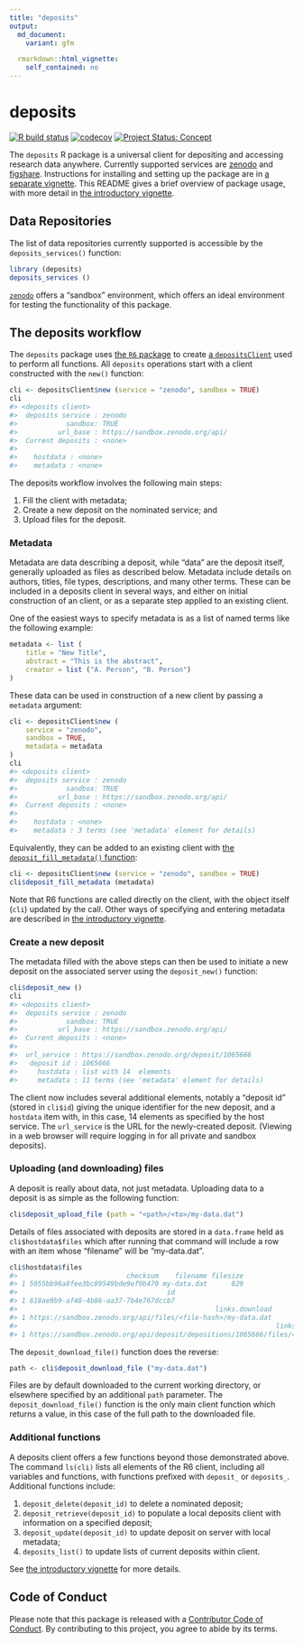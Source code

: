 ```yaml
---
title: "deposits"
output:
  md_document:
    variant: gfm

  rmarkdown::html_vignette:
    self_contained: no
---
```


# deposits

<!-- badges: start -->
[![R build status](https://github.com/ropenscilabs/deposits/workflows/R-CMD-check/badge.svg)](https://github.com/ropenscilabs/deposits/actions?query=workflow%3AR-CMD-check)
[![codecov](https://codecov.io/gh/ropenscilabs/deposits/branch/main/graph/badge.svg)](https://codecov.io/gh/ropenscilabs/deposits)
[![Project Status: Concept](https://www.repostatus.org/badges/latest/wip.svg)](https://www.repostatus.org/#wip)
<!-- badges: end -->


The `deposits` R package is a universal client for depositing and accessing
research data anywhere. Currently supported services are
[zenodo](https://zenodo.org) and [figshare](https://figshare.com). Instructions
for installing and setting up the package are in [a separate
vignette](https://docs.ropensci.org/deposits/articles/install-setup.html). This
README gives a brief overview of package usage, with more detail in [the
introductory
vignette](https://docs.ropensci.org/deposits/articles/deposits.html).


## Data Repositories

The list of data repositories currently supported is accessible by the
`deposits_services()` function:

```r
library (deposits)
deposits_services ()
```

[`zenodo`](https://zenodo.org) offers a "sandbox" environment, which
offers an ideal environment for testing the functionality of this
package.


## The deposits workflow

The `deposits` package uses [the `R6` package](https://github.com/r-lib/R6) to
create [a
`depositsClient`](https://docs.ropensci.org/deposits/reference/depositsClient.html)
used to perform all functions. All `deposits` operations start with a client
constructed with the `new()` function:

```r
cli <- depositsClient$new (service = "zenodo", sandbox = TRUE)
cli
#> <deposits client>
#>  deposits service : zenodo
#>            sandbox: TRUE
#>          url_base : https://sandbox.zenodo.org/api/
#>  Current deposits : <none>
#>
#>    hostdata : <none>
#>    metadata : <none>
```

The deposits workflow involves the following main steps:

1. Fill the client with metadata;
2. Create a new deposit on the nominated service; and
3. Upload files for the deposit.

### Metadata

Metadata are data describing a deposit, while "data" are the deposit itself,
generally uploaded as files as described below. Metadata include details on
authors, titles, file types, descriptions, and many other terms. These can be
included in a deposits client in several ways, and either on initial
construction of an client, or as a separate step applied to an existing client.

One of the easiest ways to specify metadata is as a list of named terms like
the following example:

```r
metadata <- list (
    title = "New Title",
    abstract = "This is the abstract",
    creator = list ("A. Person", "B. Person")
)
```

These data can be used in construction of a new client by passing a `metadata`
argument:

```r
cli <- depositsClient$new (
    service = "zenodo",
    sandbox = TRUE,
    metadata = metadata
)
cli
#> <deposits client>
#>  deposits service : zenodo
#>            sandbox: TRUE
#>          url_base : https://sandbox.zenodo.org/api/
#>  Current deposits : <none>
#>
#>    hostdata : <none>
#>    metadata : 3 terms (see 'metadata' element for details)
```

Equivalently, they can be added to an existing client with [the
`deposit_fill_metadata()`
function](https://docs.ropensci.org/deposits/reference/depositsClient.html#method-depositsClient-deposit_fill_metadata):

```r
cli <- depositsClient$new (service = "zenodo", sandbox = TRUE)
cli$deposit_fill_metadata (metadata)
```

Note that R6 functions are called directly on the client, with the object
itself (`cli`) updated by the call. Other ways of specifying and entering
metadata are described in [the introductory
vignette](https://docs.ropensci.org/deposits/articles/deposits.html).

### Create a new deposit

The metadata filled with the above steps can then be used to initiate a new
deposit on the associated server using the `deposit_new()` function:

```r
cli$deposit_new ()
cli
#> <deposits client>
#>  deposits service : zenodo
#>            sandbox: TRUE
#>          url_base : https://sandbox.zenodo.org/api/
#>  Current deposits : <none>
#>
#>  url_service : https://sandbox.zenodo.org/deposit/1065666
#>   deposit id : 1065666
#>     hostdata : list with 14  elements
#>     metadata : 11 terms (see 'metadata' element for details)
```

The client now includes several additional elements, notably a "deposit id"
(stored in `cli$id`) giving the unique identifier for the new deposit, and a
`hostdata` item with, in this case,  14 elements as specified by the host
service. The `url_service` is the URL for the newly-created deposit. (Viewing
in a web browser will require logging in for all private and sandbox deposits).

### Uploading (and downloading) files

A deposit is really about data, not just metadata. Uploading data to a deposit
is as simple as the following function:

```r
cli$deposit_upload_file (path = "<path>/<to>/my-data.dat")
```

Details of files associated with deposits are stored in a `data.frame` held as
`cli$hostdata$files` which after running that command will include a row with
an item whose "filename" will be "my-data.dat".

```r
cli$hostdata$files
#>                           checksum    filename filesize
#> 1 5955bb96a8fee3bc89549bde9ef9b470 my-data.dat      829
#>                                     id
#> 1 618ae9b9-af48-4b86-aa37-7b4e767dccb7
#>                                                 links.download
#> 1 https://sandbox.zenodo.org/api/files/<file-hash>/my-data.dat
#>                                                                links.self
#> 1 https://sandbox.zenodo.org/api/deposit/depositions/1065666/files/<hash>
```


The `deposit_download_file()`
function does the reverse:

```r
path <- cli$deposit_download_file ("my-data.dat")
```

Files are by default downloaded to the current working directory, or elsewhere
specified by an additional `path` parameter. The `deposit_download_file()`
function is the only main client function which returns a value, in this case
of the full path to the downloaded file.

### Additional functions

A deposits client offers a few functions beyond those demonstrated above.
The command `ls(cli)` lists all elements of the R6 client, including all
variables and functions, with functions prefixed with `deposit_` or
`deposits_`. Additional functions include:


1. `deposit_delete(deposit_id)` to delete a nominated deposit;
2. `deposit_retrieve(deposit_id)` to populate a local deposits client with
   information on a specified deposit;
3. `deposit_update(deposit_id)` to update deposit on server with local
   metadata;
4. `deposits_list()` to update lists of current deposits within client.

See [the introductory
vignette](https://docs.ropensci.org/deposits/articles/deposits.html) for more
details.

## Code of Conduct

Please note that this package is released with a [Contributor Code of
Conduct](https://ropensci.org/code-of-conduct/). By contributing to this
project, you agree to abide by its terms.

